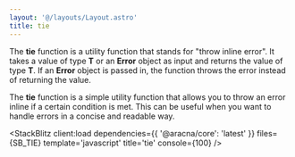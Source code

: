 ```yaml
---
layout: '@/layouts/Layout.astro'
title: tie
---
```



The **tie** function is a utility function that stands for "throw inline error". It takes a value of type **T** or an **Error** object as input and returns the value of type **T**. If an **Error** object is passed in, the function throws the error instead of returning the value.

The **tie** function is a simple utility function that allows you to throw an error inline if a certain condition is met. This can be useful when you want to handle errors in a concise and readable way.

<StackBlitz
  client:load
  dependencies={{ '@aracna/core': 'latest' }}
  files={SB_TIE}
  template='javascript'
  title='tie'
  console={100}
/>
